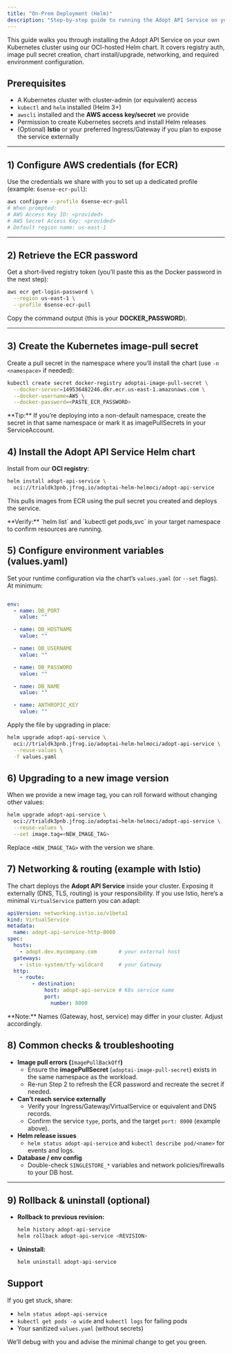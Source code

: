 ```yaml
---
title: "On-Prem Deployment (Helm)"
description: "Step-by-step guide to running the Adopt API Service on your Kubernetes cluster using Helm, with full support for on-prem environments."
---
```


This guide walks you through installing the Adopt API Service on your own Kubernetes cluster using our OCI-hosted Helm chart. It covers registry auth, image pull secret creation, chart install/upgrade, networking, and required environment configuration.

## Prerequisites

- A Kubernetes cluster with cluster-admin (or equivalent) access
- `kubectl` and `helm` installed (Helm 3\+)
- `awscli` installed and the **AWS access key/secret** we provide
- Permission to create Kubernetes secrets and install Helm releases
- (Optional) **Istio** or your preferred Ingress/Gateway if you plan to expose the service externally

---

## 1) Configure AWS credentials (for ECR)

Use the credentials we share with you to set up a dedicated profile (example: `6sense-ecr-pull`):

```bash
aws configure --profile 6sense-ecr-pull
# When prompted:
# AWS Access Key ID: <provided>
# AWS Secret Access Key: <provided>
# Default region name: us-east-1
```

---

## 2) Retrieve the ECR password

Get a short-lived registry token (you’ll paste this as the Docker password in the next step):

```bash
aws ecr get-login-password \
  --region us-east-1 \
  --profile 6sense-ecr-pull
```

Copy the command output (this is your **DOCKER_PASSWORD**).

---

## 3) Create the Kubernetes image-pull secret

Create a pull secret in the namespace where you’ll install the chart (use `-n <namespace>` if needed):

```bash
kubectl create secret docker-registry adoptai-image-pull-secret \
  --docker-server=149536482246.dkr.ecr.us-east-1.amazonaws.com \
  --docker-username=AWS \
  --docker-password=<PASTE_ECR_PASSWORD>
```

<Note>
  **Tip:** If you’re deploying into a non-default namespace, create the secret in that same namespace or mark it as imagePullSecrets in your ServiceAccount.
</Note>

## 4) Install the Adopt API Service Helm chart

Install from our **OCI registry**:

```bash
helm install adopt-api-service \
  oci://trialdk3pnb.jfrog.io/adoptai-helm-helmoci/adopt-api-service
```

This pulls images from ECR using the pull secret you created and deploys the service.

<Note>
  **Verify:** `helm list` and `kubectl get pods,svc` in your target namespace to confirm resources are running.
</Note>

## 5) Configure environment variables (values.yaml)

Set your runtime configuration via the chart’s `values.yaml` (or `--set` flags). At minimum:

```yaml

env:
  - name: DB_PORT
    value: ""

  - name: DB_HOSTNAME
    value: ""

  - name: DB_USERNAME
    value: ""

  - name: DB_PASSWORD
    value: ""

  - name: DB_NAME
    value: ""

  - name: ANTHROPIC_KEY
    value: ""
```

Apply the file by upgrading in place:

```bash
helm upgrade adopt-api-service \
  oci://trialdk3pnb.jfrog.io/adoptai-helm-helmoci/adopt-api-service \
  --reuse-values \
  -f values.yaml
```

## 6) Upgrading to a new image version

When we provide a new image tag, you can roll forward without changing other values:

```bash
helm upgrade adopt-api-service \
  oci://trialdk3pnb.jfrog.io/adoptai-helm-helmoci/adopt-api-service \
  --reuse-values \
  --set image.tag=<NEW_IMAGE_TAG>
```

Replace `<NEW_IMAGE_TAG>` with the version we share.

## 7) Networking & routing (example with Istio)

The chart deploys the **Adopt API Service** inside your cluster. Exposing it externally (DNS, TLS, routing) is your responsibility. If you use Istio, here’s a minimal `VirtualService` pattern you can adapt:

```yaml
apiVersion: networking.istio.io/v1beta1
kind: VirtualService
metadata:
  name: adopt-api-service-http-8000
spec:
  hosts:
    - adopt.dev.mycompany.com       # your external host
  gateways:
    - istio-system/tfy-wildcard     # your Gateway
  http:
    - route:
        - destination:
            host: adopt-api-service # K8s service name
            port:
              number: 8000
```

<Note>
  **Note:** Names (Gateway, host, service) may differ in your cluster. Adjust accordingly.
</Note>

## 8) Common checks & troubleshooting

- **Image pull errors (**`ImagePullBackOff`**)**
  - Ensure the **imagePullSecret** (`adoptai-image-pull-secret`) exists in the same namespace as the workload.
  - Re-run Step 2 to refresh the ECR password and recreate the secret if needed.
- **Can’t reach service externally**
  - Verify your Ingress/Gateway/VirtualService or equivalent and DNS records.
  - Confirm the service `type`, ports, and the target `port: 8000` (example above).
- **Helm release issues**
  - `helm status adopt-api-service` and `kubectl describe pod/<name>` for events and logs.
- **Database / env config**
  - Double-check `SINGLESTORE_*` variables and network policies/firewalls to your DB host.

---

## 9) Rollback & uninstall (optional)

- **Rollback to previous revision:**

  ```bash
  helm history adopt-api-service
  helm rollback adopt-api-service <REVISION>
  
  ```
- **Uninstall:**

  ```bash
  helm uninstall adopt-api-service
  
  ```

## Support

If you get stuck, share:

- `helm status adopt-api-service`
- `kubectl get pods -o wide` and `kubectl logs` for failing pods
- Your sanitized `values.yaml` (without secrets)

We’ll debug with you and advise the minimal change to get you green.